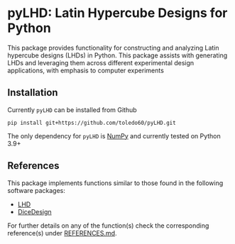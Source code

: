 
# pyLHD: Latin Hypercube Designs for Python

This package provides functionality for constructing and analyzing Latin hypercube designs (LHDs) in Python.
This package assists with generating LHDs and leveraging them across different experimental design applications, with emphasis to computer experiments


## Installation

Currently `pyLHD` can be installed from Github

```
pip install git+https://github.com/toledo60/pyLHD.git
```

The only dependency for `pyLHD` is [NumPy](https://numpy.org/) and currently tested on Python 3.9+


## References

This package implements functions similar to those found in the following software packages:

- [LHD](https://cran.r-project.org/web/packages/LHD/index.html)
- [DiceDesign](https://cran.r-project.org/web/packages/DiceDesign/index.html)


For further details on any of the function(s) check the corresponding reference(s) under [REFERENCES.md](https://github.com/toledo60/pyLHD/blob/main/REFERENCES.md). 



